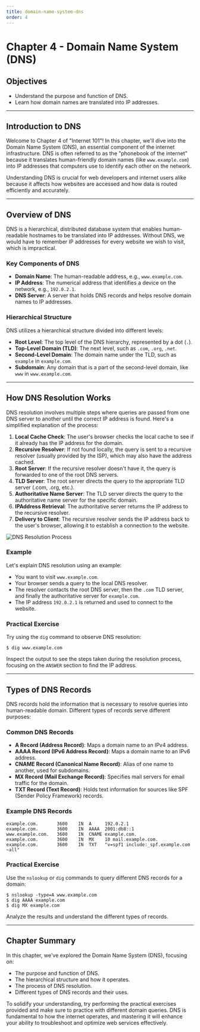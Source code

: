 ```yaml
---
title: domain-name-system-dns
order: 4
---
```


# Chapter 4 - Domain Name System (DNS)

## Objectives
- Understand the purpose and function of DNS.
- Learn how domain names are translated into IP addresses.

---

## Introduction to DNS

Welcome to Chapter 4 of "Internet 101"! In this chapter, we'll dive into the Domain Name System (DNS), an essential component of the internet infrastructure. DNS is often referred to as the "phonebook of the internet" because it translates human-friendly domain names (like `www.example.com`) into IP addresses that computers use to identify each other on the network.

Understanding DNS is crucial for web developers and internet users alike because it affects how websites are accessed and how data is routed efficiently and accurately.

---

## Overview of DNS

DNS is a hierarchical, distributed database system that enables human-readable hostnames to be translated into IP addresses. Without DNS, we would have to remember IP addresses for every website we wish to visit, which is impractical.

### Key Components of DNS

- **Domain Name**: The human-readable address, e.g., `www.example.com`.
- **IP Address**: The numerical address that identifies a device on the network, e.g., `192.0.2.1`.
- **DNS Server**: A server that holds DNS records and helps resolve domain names to IP addresses.

### Hierarchical Structure

DNS utilizes a hierarchical structure divided into different levels:
- **Root Level**: The top level of the DNS hierarchy, represented by a dot (`.`).
- **Top-Level Domain (TLD)**: The next level, such as `.com`, `.org`, `.net`.
- **Second-Level Domain**: The domain name under the TLD, such as `example` in `example.com`.
- **Subdomain**: Any domain that is a part of the second-level domain, like `www` in `www.example.com`.

---

## How DNS Resolution Works

DNS resolution involves multiple steps where queries are passed from one DNS server to another until the correct IP address is found. Here's a simplified explanation of the process:

1. **Local Cache Check**: The user's browser checks the local cache to see if it already has the IP address for the domain.
2. **Recursive Resolver**: If not found locally, the query is sent to a recursive resolver (usually provided by the ISP), which may also have the address cached.
3. **Root Server**: If the recursive resolver doesn't have it, the query is forwarded to one of the root DNS servers.
4. **TLD Server**: The root server directs the query to the appropriate TLD server (.com, .org, etc.).
5. **Authoritative Name Server**: The TLD server directs the query to the authoritative name server for the specific domain.
6. **IPAddress Retrieval**: The authoritative server returns the IP address to the recursive resolver.
7. **Delivery to Client**: The recursive resolver sends the IP address back to the user's browser, allowing it to establish a connection to the website.

![DNS Resolution Process](https://example.com/dns-resolution-diagram.png)

### Example

Let's explain DNS resolution using an example:
- You want to visit `www.example.com`.
- Your browser sends a query to the local DNS resolver.
- The resolver contacts the root DNS server, then the `.com` TLD server, and finally the authoritative server for `example.com`.
- The IP address `192.0.2.1` is returned and used to connect to the website.

### Practical Exercise

Try using the `dig` command to observe DNS resolution:

```shell
$ dig www.example.com
```

Inspect the output to see the steps taken during the resolution process, focusing on the `ANSWER` section to find the IP address.

---

## Types of DNS Records

DNS records hold the information that is necessary to resolve queries into human-readable domain. Different types of records serve different purposes:

### Common DNS Records

- **A Record (Address Record)**: Maps a domain name to an IPv4 address.
- **AAAA Record (IPv6 Address Record)**: Maps a domain name to an IPv6 address.
- **CNAME Record (Canonical Name Record)**: Alias of one name to another, used for subdomains.
- **MX Record (Mail Exchange Record)**: Specifies mail servers for email traffic for the domain.
- **TXT Record (Text Record)**: Holds text information for sources like SPF (Sender Policy Framework) records.

### Example DNS Records

```plaintext
example.com.       3600    IN  A     192.0.2.1
example.com.       3600    IN  AAAA  2001:db8::1
www.example.com.   3600    IN  CNAME example.com.
example.com.       3600    IN  MX    10 mail.example.com.
example.com.       3600    IN  TXT   "v=spf1 include:_spf.example.com ~all"
```

### Practical Exercise

Use the `nslookup` or `dig` commands to query different DNS records for a domain:

```shell
$ nslookup -type=A www.example.com
$ dig AAAA example.com
$ dig MX example.com
```

Analyze the results and understand the different types of records.

---

## Chapter Summary

In this chapter, we've explored the Domain Name System (DNS), focusing on:
- The purpose and function of DNS.
- The hierarchical structure and how it operates.
- The process of DNS resolution.
- Different types of DNS records and their uses.

To solidify your understanding, try performing the practical exercises provided and make sure to practice with different domain queries. DNS is fundamental to how the internet operates, and mastering it will enhance your ability to troubleshoot and optimize web services effectively.
